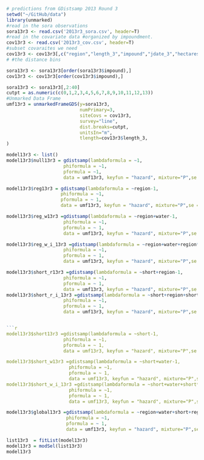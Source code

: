 ```r
# predictions from GDistsamp 2013 Round 3
setwd("~/GitHub/data")
library(unmarked)
#read in the sora observations
sora13r3 <- read.csv('2013r3_sora.csv', header=T)
#read in the covariate data #organized by impoundment.
cov13r3 <- read.csv('2013r3_cov.csv', header=T)
#subset covaraites we need
cov13r3 <- cov13r3[,c("region","length_3","impound","jdate_3","hectares","area", "int","short","water")]
# #the distance bins

sora13r3 <- sora13r3[order(sora13r3$impound),]
cov13r3 <- cov13r3[order(cov13r3$impound),]

sora13r3 <- sora13r3[,2:40]
cutpt = as.numeric(c(0,1,2,3,4,5,6,7,8,9,10,11,12,13)) 
#Unmarked Data Frame
umf13r3 = unmarkedFrameGDS(y=sora13r3, 
                           numPrimary=3,
                           siteCovs = cov13r3,
                           survey="line", 
                           dist.breaks=cutpt,  
                           unitsIn="m", 
                           tlength=cov13r3$length_3,
)
```

```r

model13r3 <- list()
model13r3$null13r3 = gdistsamp(lambdaformula = ~1, 
                     phiformula = ~1, 
                     pformula = ~1,
                     data = umf13r3, keyfun = "hazard", mixture="P",se = T, output="abund")

model13r3$reg13r3 = gdistsamp(lambdaformula = ~region-1, 
                    phiformula = ~1, 
                    pformula = ~ 1,
                    data = umf13r3, keyfun = "hazard", mixture="P",se = T, output="abund")
```
```r


model13r3$reg_w13r3 =gdistsamp(lambdaformula = ~region+water-1, 
                     phiformula = ~1, 
                     pformula = ~ 1,
                     data = umf13r3, keyfun = "hazard", mixture="P",se = T, output="abund")

model13r3$reg_w_i_13r3 =gdistsamp(lambdaformula = ~region+water+region*water-1, 
                     phiformula = ~1, 
                     pformula = ~ 1,
                     data = umf13r3, keyfun = "hazard", mixture="P",se = T, output="abund")
```
```r
model13r3$short_r13r3 =gdistsamp(lambdaformula = ~short+region-1, 
                     phiformula = ~1, 
                     pformula = ~ 1,
                     data = umf13r3, keyfun = "hazard", mixture="P",se = T, output="abund")
model13r3$short_r_i_13r3 =gdistsamp(lambdaformula = ~short+region+short*region-1, 
                     phiformula = ~1, 
                     pformula = ~ 1,
                     data = umf13r3, keyfun = "hazard", mixture="P",se = T, output="abund")


```r
model13r3$short13r3 =gdistsamp(lambdaformula = ~short-1, 
                     phiformula = ~1, 
                     pformula = ~ 1,
                     data = umf13r3, keyfun = "hazard", mixture="P",se = T, output="abund")

model13r3$short_w13r3 =gdistsamp(lambdaformula = ~short+water-1, 
                       phiformula = ~1, 
                       pformula = ~ 1,
                       data = umf13r3, keyfun = "hazard", mixture="P",se = T, output="abund")
model13r3$short_w_i_13r3 =gdistsamp(lambdaformula = ~short+water+short*water-1, 
                       phiformula = ~1, 
                       pformula = ~ 1,
                       data = umf13r3, keyfun = "hazard", mixture="P",se = T, output="abund")
```
```r
model13r3$global13r3 =gdistsamp(lambdaformula = ~region+water+short+region*water+water*short+region*short+region*water*short-1, 
                      phiformula = ~1, 
                      pformula = ~ 1,
                      data = umf13r3, keyfun = "hazard", mixture="P",se = T, output="abund")

```
```r
list13r3  = fitList(model13r3)
model13r3 = modSel(list13r3)
model13r3
```